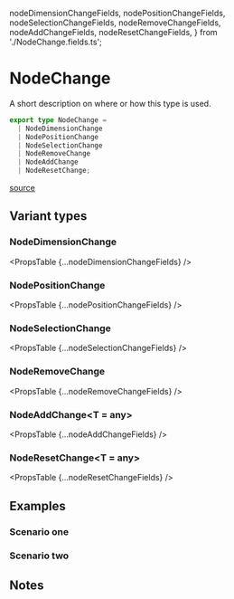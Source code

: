   nodeDimensionChangeFields,
  nodePositionChangeFields,
  nodeSelectionChangeFields,
  nodeRemoveChangeFields,
  nodeAddChangeFields,
  nodeResetChangeFields,
} from './NodeChange.fields.ts';

# NodeChange

A short description on where or how this type is used.

```ts
export type NodeChange =
  | NodeDimensionChange
  | NodePositionChange
  | NodeSelectionChange
  | NodeRemoveChange
  | NodeAddChange
  | NodeResetChange;
```

[source](https://github.come/xyflow/xyflow/a/link/to/the/type)

## Variant types

### NodeDimensionChange

<PropsTable {...nodeDimensionChangeFields} />

### NodePositionChange

<PropsTable {...nodePositionChangeFields} />

### NodeSelectionChange

<PropsTable {...nodeSelectionChangeFields} />

### NodeRemoveChange

<PropsTable {...nodeRemoveChangeFields} />

### NodeAddChange&lt;T = any>

<PropsTable {...nodeAddChangeFields} />

### NodeResetChange&lt;T = any>

<PropsTable {...nodeResetChangeFields} />

## Examples

### Scenario one

### Scenario two

## Notes
